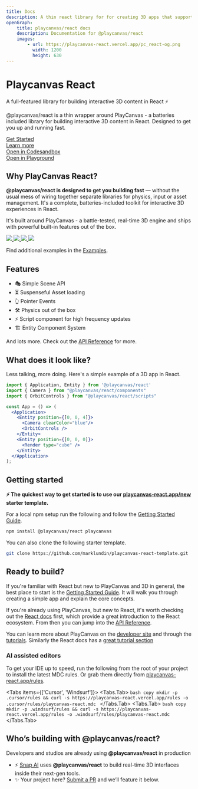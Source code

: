 ```yaml
---
title: Docs
description: A thin react library for for creating 3D apps that supports pointer events, physics, gaussian splats, and more straight out of the box.
openGraph:
    title: playcanvas/react docs
    description: Documentation for @playcanvas/react
    images:
        - url: https://playcanvas-react.vercel.app/pc_react-og.png
          width: 1200
          height: 630
---
```


<h1 className='text-4xl font-bold mt-8 mb-4'>
  Playcanvas React
</h1>

<div className='text-lg font-semibold text-muted-foreground'>
  A full-featured library for building interactive 3D content in React ⚡
</div>

@playcanvas/react is a thin wrapper around PlayCanvas - a batteries included library for building interactive 3D content in React. Designed to get you up and running fast.

<div className="flex flex-row gap-6 my-2 mt-6 items-center">
  <a className="group shadow flex items-center -ml-2 flex-row gap-2 bg-muted rounded-full p-2 px-4 max-w-fit transition-colors duration-150" href="/docs#getting-started">
    <Box size={14} className="hidden md:block text-muted-foreground group-hover:text-foreground" />
    <div className="text-xs font-medium text-muted-foreground group-hover:text-foreground transition-colors duration-150">Get Started</div>
    <ArrowRight size={14} className="text-muted-foreground group-hover:text-foreground transition-colors duration-150" />
  </a>
  <a className="text-xs underline duration-150 text-muted-foreground font-medium" href="/docs#why-playcanvas-react">
    Learn more
  </a>
</div>

<div className='w-[calc(100%+4rem)] aspect-video rounded-xl overflow-hidden mt-8 lg:-mx-8'>
  <ReactQueryProvider>
    <Application className='hover:cursor-grab active:cursor-grabbing w-full' fillMode="NONE" resolutionMode="AUTO">
      <Example/>
    </Application>
  </ReactQueryProvider>
</div>

<div className="flex flex-row gap-6 my-4 -mt-12 justify-end">
  <a className="group shadow flex items-center -ml-2 flex-row gap-2 bg-muted rounded-full p-2 px-4 max-w-fit transition-colors duration-150" href="https://codesandbox.io/p/sandbox/playcanvas-react-nwlrlm" target="_blank">
    <Codesandbox size={14} className="hidden md:block text-muted-foreground group-hover:text-foreground" />
    <div className="text-xs font-medium text-muted-foreground group-hover:text-foreground transition-colors duration-150">Open in Codesandbox</div>
    <ArrowRight size={14} className="text-muted-foreground group-hover:text-foreground transition-colors duration-150" />
  </a>

  <a className="group shadow flex items-center -ml-2 flex-row gap-2 bg-muted rounded-full p-2 px-4 max-w-fit transition-colors duration-150" href="/examples/model-viewer" target="_blank">
    <Box size={14} className="hidden md:block text-muted-foreground group-hover:text-foreground" />
    <div className="text-xs font-medium text-muted-foreground group-hover:text-foreground transition-colors duration-150">Open in Playground</div>
    <ArrowRight size={14} className="text-muted-foreground group-hover:text-foreground transition-colors duration-150" />
  </a>
</div>

## Why PlayCanvas React?

**@playcanvas/react is designed to get you building fast** — without the usual mess of wiring together separate libraries for physics, input or asset management. It's a complete, batteries-included toolkit for interactive 3D experiences in React.

It's built around PlayCanvas - a battle-tested, real-time 3D engine and ships with powerful built-in features out of the box.

<div className="grid grid-cols-1 my-8 sm:grid-cols-2 gap-2">  
  <a href="/examples/motion" className="block overflow-hidden rounded-lg">
    <img src="https://github.com/user-attachments/assets/f7be5ba5-69ae-454e-b730-f37a4b4f37ef" className="w-full h-auto" />
  </a>
  <a href="/examples/splats" className="block overflow-hidden rounded-lg">
    <img src="https://github.com/user-attachments/assets/4e652314-8540-41ba-ba90-7ffba9f1731d" className="w-full h-auto" />
  </a>
  <a href="/examples/physics" className="block overflow-hidden rounded-lg">
    <img src="https://github.com/user-attachments/assets/084fc21a-8efa-4967-9e50-e9520a627e8c" className="w-full h-auto" />
  </a>
  <a href="https://stackblitz.com/edit/pc-react-tick-tock?file=src%2FScene.tsx" className="block overflow-hidden rounded-lg">
    <img src="https://github.com/user-attachments/assets/66eab2db-197f-4f66-b159-cf62eba8a928" className="w-full h-auto" />
  </a>
</div>

Find additional examples in the [Examples](/examples).

## Features

- 🎭 Simple Scene API
- ⏳ Suspenseful Asset loading
- ️👆 Pointer Events
- 🛠️ Physics out of the box
- ⚡ Script component for high frequency updates
- 🏗️ Entity Component System

And lots more. Check out the [API Reference](/docs/api/) for more.

## What does it look like?

Less talking, more doing. Here's a simple example of a 3D app in React.

```jsx copy filename="render-cube.jsx"
import { Application, Entity } from '@playcanvas/react'
import { Camera } from "@playcanvas/react/components"
import { OrbitControls } from "@playcanvas/react/scripts"

const App = () => (
  <Application>
    <Entity position={[0, 0, 4]}>
      <Camera clearColor="blue"/>
      <OrbitControls />
    </Entity>
    <Entity position={[0, 0, 0]}>
      <Render type="cube" />
    </Entity>
  </Application>
);
```

## Getting started

**⚡ The quickest way to get started is to use our [playcanvas-react.app/new](https://playcanvas-react.vercel.app/new) starter template.**

For a local npm setup run the following and follow the [Getting Started Guide](/docs/guide/getting-started).

```bash copy
npm install @playcanvas/react playcanvas
```

You can also clone the following starter template.

```bash copy
git clone https://github.com/marklundin/playcanvas-react-template.git
```

## Ready to build?

If you're familiar with React but new to PlayCanvas and 3D in general, the best place to start is the [Getting Started Guide](/docs/guide/getting-started). It will walk you through creating a simple app and explain the core concepts.

If you're already using PlayCanvas, but new to React, it's worth checking out the [React docs](https://react.dev/learn) first, which provide a great introduction to the React ecosystem. From then you can jump into the [API Reference](/docs/api/entity/).

You can learn more about PlayCanvas on the [developer site](https://developer.playcanvas.com/) and through the [tutorials](https://developer.playcanvas.com/tutorials/). Similarly the React docs has a [great tutorial section](https://react.dev/learn)

### AI assisted editors

To get your IDE up to speed, run the following from the root of your project to install the latest MDC rules. Or grab them directly from [playcanvas-react.app/rules](https://playcanvas-react.vercel.app/rules).

<Tabs items={['Cursor', 'Windsurf']}>
  <Tabs.Tab>
    ```bash copy
    mkdir -p .cursor/rules && curl -s https://playcanvas-react.vercel.app/rules -o .cursor/rules/playcanvas-react.mdc
    ```
  </Tabs.Tab>
  <Tabs.Tab>
    ```bash copy
    mkdir -p .windsurf/rules && curl -s https://playcanvas-react.vercel.app/rules -o .windsurf/rules/playcanvas-react.mdc
    ```
  </Tabs.Tab>
</Tabs>

## Who’s building with @playcanvas/react?

Developers and studios are already using **@playcanvas/react** in production

- ⚡ [Snap AI](https://ai.snapchat.com) uses **@playcanvas/react** to build real-time 3D interfaces inside their next-gen tools.
- ✨ Your project here? [Submit a PR](https://github.com/playcanvas/react/compare) and we’ll feature it below.